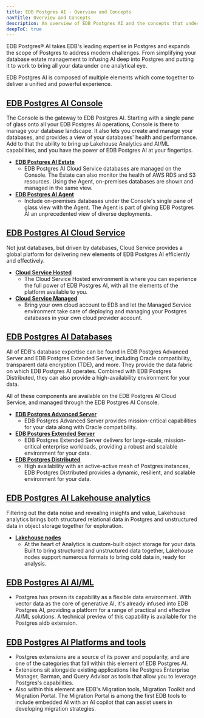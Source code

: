 ```yaml
---
title: EDB Postgres AI - Overview and Concepts
navTitle: Overview and Concepts
description: An overview of EDB Postgres AI and the concepts that underpin it
deepToC: true
---
```


EDB Postgres® AI takes EDB's leading expertise in Postgres and expands the scope of Postgres to address modern challenges. From simplifying your database estate management to infusing AI deep into Postgres and putting it to work to bring all your data under one analytical eye.

EDB Postgres AI is composed of multiple elements which come together to deliver a unified and powerful experience.


## [EDB Postgres AI Console](/edb-postgres-ai/console)
The Console is the gateway to EDB Postgres AI. Starting with a single pane of glass onto all your EDB Postgres AI operations, Console is there to manage your database landscape. It also lets you create and manage your databases, and provides a view of your databases' health and performance. Add to that the ability to bring up Lakehouse Analytics and AI/ML capabilities, and you have the power of EDB Postgres AI at your fingertips.
* **[EDB Postgres AI Estate](/edb-postgres-ai/console/estate)**
  * EDB Postgres AI Cloud Service databases are managed on the Console. The Estate can also monitor the health of AWS RDS and S3 resources. Using the Agent, on-premises databases are shown and managed in the same view.
* **[EDB Postgres AI Agent](/edb-postgres-ai/console/agent)**
  * Include on-premises databases under the Console's single pane of glass view with the Agent. The Agent is part of giving EDB Postgres AI an unprecedented view of diverse deployments.

## [EDB Postgres AI Cloud Service](/edb-postgres-ai/cloud-service)
Not just databases, but driven by databases, Cloud Service provides a global platform for delivering new elements of EDB Postgres AI efficiently and effectively.
* **[Cloud Service Hosted](/edb-postgres-ai/cloud-service/hosted)**
  * The Cloud Service Hosted environment is where you can experience the full power of EDB Postgres AI, with all the elements of the platform available to you.
* **[Cloud Service Managed](/edb-postgres-ai/cloud-service/managed)**
  * Bring your own cloud account to EDB and let the Managed Service environment take care of deploying and managing your Postgres databases in your own cloud provider account.

## [EDB Postgres AI Databases](/edb-postgres-ai/databases)
All of EDB's database expertise can be found in EDB Postgres Advanced Server and EDB Postgres Extended Server, including Oracle compatibility, transparent data encryption (TDE), and more. They provide the data fabric on which EDB Postgres AI operates. Combined with EDB Postgres Distributed, they can also provide a high-availability environment for your data. 

All of these components are available on the EDB Postgres AI Cloud Service, and managed through the EDB Postgres AI Console.
* **[EDB Postgres Advanced Server](/edb-postgres-ai/databases/epas)**
  * EDB Postgres Advanced Server provides mission-critical capabilities for your data along with Oracle compatibility.
* **[EDB Postgres Extended Server](/edb-postgres-ai/databases/pge)**
  * EDB Postgres Extended Server delivers for large-scale, mission-critical enterprise workloads, providing a robust and scalable environment for your data. 
* **[EDB Postgres Distributed](/edb-postgres-ai/databases/pgd/)**
  * High availability with an active-active mesh of Postgres instances, EDB Postgres Distributed provides a dynamic, resilient, and scalable environment for your data.

##  [EDB Postgres AI Lakehouse analytics](/edb-postgres-ai/analytics)
Filtering out the data noise and revealing insights and value, Lakehouse analytics brings both structured relational data in Postgres and unstructured data in object storage together for exploration.

* **[Lakehouse nodes](/edb-postgres-ai/analytics/lakehouse)**
  * At the heart of Analytics is custom-built object storage for your data. Built to bring structured and unstructured data together, Lakehouse nodes support numerous formats to bring cold data in, ready for analysis. 

## [EDB Postgres AI AI/ML](/edb-postgres-ai/ai-ml)
* Postgres has proven its capability as a flexible data environment. With vector data as the core of generative AI, it's already infused into EDB Postgres AI, providing a platform for a range of practical and effective AI/ML solutions. A technical preview of this capability is available for the Postgres aidb extension.

## [EDB Postgres AI Platforms and tools](/edb-postgres-ai/tools)
* Postgres extensions are a source of its power and popularity, and are one of the categories that fall within this element of EDB Postgres AI. 
* Extensions sit alongside existing applications like Postgres Enterprise Manager, Barman, and Query Advisor as tools that allow you to leverage Postgres's capabilities.
* Also within this element are EDB's Migration tools, Migration Toolkit and Migration Portal. The Migration Portal is among the first EDB tools to include embedded AI with an AI copilot that can assist users in developing migration strategies.

